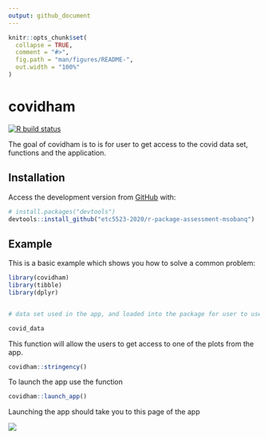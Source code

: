 ```yaml
---
output: github_document
---
```


<!-- README.md is generated from README.Rmd. Please edit that file -->

```r
knitr::opts_chunk$set(
  collapse = TRUE,
  comment = "#>",
  fig.path = "man/figures/README-",
  out.width = "100%"
)
```

# covidham

<!-- badges: start -->
[![R build status](https://github.com/etc5523-2020/r-package-assessment-msobanq/workflows/R-CMD-check/badge.svg)](https://github.com/etc5523-2020/r-package-assessment-msobanq/actions)
<!-- badges: end -->

The goal of covidham is to is for user to get access to the covid data set, functions and the application.

## Installation

<!-- You can install the released version of covidham from [CRAN](https://CRAN.R-project.org) with: -->

<!-- ``` r -->
<!-- install.packages("covidham") -->
<!-- ``` -->
Access the development version from [GitHub](https://github.com/etc5523-2020/r-package-assessment-msobanq) with:

``` r
# install.packages("devtools")
devtools::install_github("etc5523-2020/r-package-assessment-msobanq")
```
## Example

This is a basic example which shows you how to solve a common problem:

```r
library(covidham)
library(tibble)
library(dplyr)


# data set used in the app, and loaded into the package for user to use

covid_data 
```

This function will allow the users to get access to one of the plots from the app.

```r
covidham::stringency()
```

To launch the app use the function 

```r
covidham::launch_app()
```

Launching the app should take you to this page of the app


![](man/figures/page.PNG)



